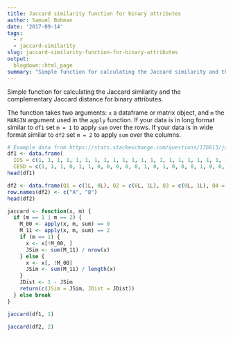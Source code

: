 ```yaml
---
title: Jaccard similarity function for binary attributes
author: Samuel Bohman
date: '2017-09-14'
tags:
  - r
  - jaccard-similarity
slug: jaccard-similarity-function-for-binary-attributes
output:
  blogdown::html_page
summary: "Simple function for calculating the Jaccard similarity and the complementary Jaccard distance for binary attributes."
---
```


Simple function for calculating the Jaccard similarity and the complementary Jaccard distance for binary attributes. 

The function takes two arguments: `x` a dataframe or matrix object, and `m` the `MARGIN` argument used in the `apply` function. If your data is in long format similar to `df1` set `m = 1` to apply `sum` over the rows. If your data is in wide format similar to  `df2` set `m = 2` to apply `sum` over the columns. 

```r
# Example data from https://stats.stackexchange.com/questions/176613/jaccard-similarity-in-r
df1 <- data.frame(
  IDS = c(1, 1, 1, 1, 1, 1, 1, 1, 1, 1, 1, 1, 1, 1, 1, 1, 1, 1, 1, 1, 1, 1, 1, 1, 1, 1, 1, 1, 1, 1, 1, 0, 0, 0, 0, 0, 0, 0, 0, 0, 0, 0, 0), 
  CESD = c(1, 1, 1, 0, 1, 1, 0, 0, 0, 0, 0, 1, 0, 1, 0, 0, 0, 1, 0, 0, 0, 0, 0, 0, 0, 0, 0, 0, 0, 0, 0, 1, 1, 1, 1, 1, 1, 1, 1, 1, 1, 1, 1))
head(df1)

df2 <- data.frame(Q1 = c(1L, 0L), Q2 = c(0L, 1L), Q3 = c(0L, 1L), Q4 = c(1L, 0L), Q5 = c(1L, 1L), Q6 = c(0L, 0L))
row.names(df2) <- c("A", "B")
head(df2)

jaccard <- function(x, m) {
  if (m == 1 | m == 2) {
    M_00 <- apply(x, m, sum) == 0
    M_11 <- apply(x, m, sum) == 2
    if (m == 1) {
      x <- x[!M_00, ]
      JSim <- sum(M_11) / nrow(x)
    } else {
      x <- x[, !M_00]
      JSim <- sum(M_11) / length(x)
    }
    JDist <- 1 - JSim
    return(c(JSim = JSim, JDist = JDist))
  } else break
}
```

```r
jaccard(df1, 1)
```

```r
jaccard(df2, 2)
```

